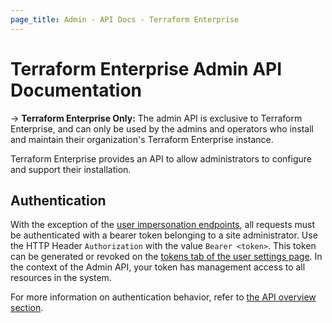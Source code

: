 ```yaml
---
page_title: Admin - API Docs - Terraform Enterprise
---
```


# Terraform Enterprise Admin API Documentation

-> **Terraform Enterprise Only:** The admin API is exclusive to Terraform Enterprise, and can only be used by the admins and operators who install and maintain their organization's Terraform Enterprise instance.

Terraform Enterprise provides an API to allow administrators to configure and support their installation.

## Authentication

With the exception of the [user impersonation endpoints](/enterprise/api-docs/admin/users#impersonate-another-user), all requests must be authenticated with a bearer token belonging to a site administrator. Use the HTTP Header `Authorization` with the value `Bearer <token>`. This token can be generated or revoked on the [tokens tab of the user settings page](/enterprise/users-teams-organizations/users#api-tokens). In the context of the Admin API, your token has management access to all resources in the system.

For more information on authentication behavior, refer to [the API overview section](/enterprise/api-docs/#authentication).
